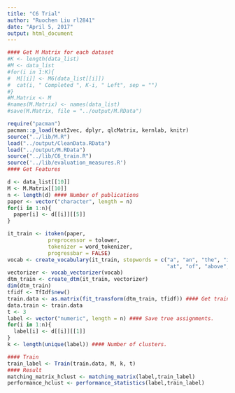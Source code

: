 ```yaml
---
title: "C6 Trial"
author: "Ruochen Liu rl2841"
date: "April 5, 2017"
output: html_document
---
```


```r
#### Get M Matrix for each dataset
#K <- length(data_list)
#M <- data_list
#for(i in 1:K){
#  M[[i]] <- M6(data_list[[i]])
#  cat(i, " Completed ", K-i, " Left", sep = "")
#}
#M.Matrix <- M
#names(M.Matrix) <- names(data_list)
#save(M.Matrix, file = "../output/M.RData")

```

```r
require("pacman")
pacman::p_load(text2vec, dplyr, qlcMatrix, kernlab, knitr)
source("../lib/M.R")
load("../output/CleanData.RData")
load("../output/M.RData")
source("../lib/C6_train.R")
source('../lib/evaluation_measures.R')
#### Get Features

d <- data_list[[10]]
M <- M.Matrix[[10]]
n <- length(d) #### Number of publications
paper <- vector("character", length = n)
for(i in 1:n){
  paper[i] <- d[[i]][[5]]
}

it_train <- itoken(paper, 
             preprocessor = tolower, 
             tokenizer = word_tokenizer,
             progressbar = FALSE)
vocab <- create_vocabulary(it_train, stopwords = c("a", "an", "the", "in", "on",
                                                   "at", "of", "above", "under"))
vectorizer <- vocab_vectorizer(vocab)
dtm_train <- create_dtm(it_train, vectorizer)
dim(dtm_train)
tfidf <- TfIdf$new()
train.data <- as.matrix(fit_transform(dtm_train, tfidf)) #### Get train data features.
data.train <- train.data
t <- 3
label <- vector("numeric", length = n) #### Save true assignments.
for(i in 1:n){
  label[i] <- d[[i]][[1]]
}
k <- length(unique(label)) #### Number of clusters.

#### Train
train_label <- Train(train.data, M, k, t)
#### Result
matching_matrix_hclust <- matching_matrix(label,train_label)
performance_hclust <- performance_statistics(label,train_label)


```